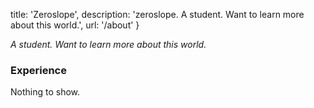 
  title: 'Zeroslope',
  description: 'zeroslope. A student. Want to learn more about this world.',
  url: '/about'
}


_A student. Want to learn more about this world._

### Experience 

Nothing to show.